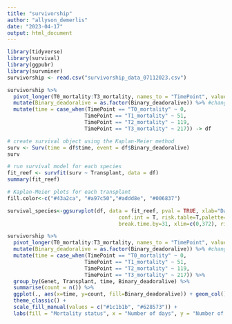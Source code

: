```yaml
---
title: "survivorship"
author: "allyson_demerlis"
date: "2023-04-17"
output: html_document
---
```


```r
library(tidyverse)
library(survival)
library(ggpubr)
library(survminer)
survivorship <- read.csv("survivorship_data_07112023.csv")
```


```r
survivorship %>% 
  pivot_longer(T0_mortality:T3_mortality, names_to = "TimePoint", values_to = "Binary_deadoralive") %>% 
  mutate(Binary_deadoralive = as.factor(Binary_deadoralive)) %>% #change time point to days
  mutate(time = case_when(TimePoint == "T0_mortality" ~ 0,
                         TimePoint == "T1_mortality" ~ 51,
                         TimePoint == "T2_mortality" ~ 119,
                         TimePoint == "T3_mortality" ~ 217)) -> df 

# create survival object using the Kaplan-Meier method
surv <- Surv(time = df$time, event = df$Binary_deadoralive)
surv

# run survival model for each species
fit_reef <- survfit(surv ~ Transplant, data = df)
summary(fit_reef)

# Kaplan-Meier plots for each transplant
fill.color<-c("#43a2ca", "#a97c50","#addd8e", "#006837")

survival_species<-ggsurvplot(df, data = fit_reef, pval = TRUE, xlab="Days", ylab="Survival Probability",
                                    conf.int = T, risk.table=T,palette=fill.color,
                                    break.time.by=31, xlim=c(0,372), risk.table.y.text = FALSE) + ggtitle("Transplant") 
```

```r
survivorship %>% 
  pivot_longer(T0_mortality:T3_mortality, names_to = "TimePoint", values_to = "Binary_deadoralive") %>% 
  mutate(Binary_deadoralive = as.factor(Binary_deadoralive)) %>% #change time point to days
  mutate(time = case_when(TimePoint == "T0_mortality" ~ 0,
                         TimePoint == "T1_mortality" ~ 51,
                         TimePoint == "T2_mortality" ~ 119,
                         TimePoint == "T3_mortality" ~ 217)) %>% 
  group_by(Genet, Transplant, time, Binary_deadoralive) %>% 
  summarise(count = n()) %>% 
  ggplot(., aes(x=time, y=count, fill=Binary_deadoralive)) + geom_col() + facet_wrap(~Transplant) +
  theme_classic() +
  scale_fill_manual(values = c("#1c1b1b", "#628573")) +
  labs(fill = "Mortality status", x = "Number of days", y = "Number of outplants")
```

